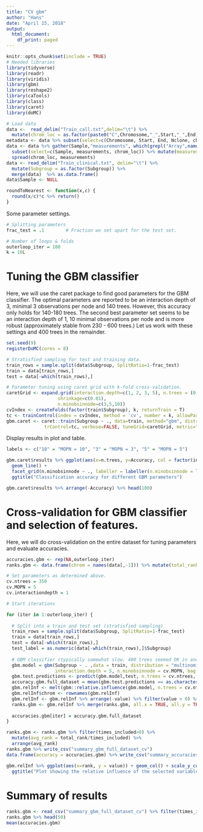```yaml
---
title: "CV gbm"
author: "Hans"
date: "April 15, 2018"
output:
  html_document:
    df_print: paged
---
```


```r
knitr::opts_chunk$set(include = TRUE)
# Needed libraries
library(tidyverse)
library(readr)
library(viridis)
library(gbm)
library(reshape2)
library(caTools)
library(class)
library(caret)
library(doMC)

# Load data
data <-  read_delim("Train_call.txt",delim="\t") %>%
  mutate(chrom_loc = as.factor(paste0("C",Chromosome,"_",Start,"_",End)))
metadata <- data %>% subset(select=c(Chromosome, Start, End, Nclone, chrom_loc))
data <- data %>% gather(Sample,"measurements", which(grepl("Array",names(data)))) %>%
  subset(select=c(Sample, measurements, chrom_loc)) %>% mutate(measurements = as.numeric(measurements)) %>%
  spread(chrom_loc, measurements)
data <- read_delim("Train_clinical.txt", delim="\t") %>%
  mutate(Subgroup = as.factor(Subgroup)) %>%
  merge(data)  %>% as.data.frame()
data$Sample <- NULL

roundToNearest <- function(x,c) {
  round(x/c)*c %>% return()
}
```

Some parameter settings.

```r
# Splitting parameters
frac_test = .1        # Fraction we set apart for the test set.

# Number of loops & folds
outerloop_iter = 100
k = 10L
```

# Tuning the GBM classifier

Here, we will use the caret package to find good parameters for the GBM classifier. The optimal parameters are reported to be an interaction depth of 3, minimal 3 observations per node and 140 trees. However, this accuracy only holds for 140-180 trees. The second best parameter set seems to be an interaction depth of 1, 10 minimal observations per node and is more robust (approximately stable from 230 - 600 trees.) Let us work with these settings and 400 trees in the remainder.

```r
set.seed(9)
registerDoMC(cores = 8)

# Stratisfied sampling for test and training data.
train_rows = sample.split(data$Subgroup, SplitRatio=1-frac_test)
train = data[train_rows,]
test = data[-which(train_rows),]

# Parameter tuning using caret grid with k-fold cross-validation. 
caretGrid <- expand.grid(interaction.depth=c(1, 2, 3, 5), n.trees = (0:70)*10,
                   shrinkage=c(0.01),
                   n.minobsinnode=c(3,5,10))
cvIndex <- createFolds(factor(train$Subgroup), k, returnTrain = T)
tc <- trainControl(index = cvIndex, method = 'cv', number = k, allowParallel = T)
gbm.caret <- caret::train(Subgroup ~ ., data=train, method="gbm", distribution="multinomial", bag.fraction = .75,
              trControl=tc, verbose=FALSE, tuneGrid=caretGrid, metric="Accuracy")  
```

Display results in plot and table.

```r
labels <- c("10" = "MOPN = 10", "3" = "MOPN = 3", "5" = "MOPN = 5")

gbm.caret$results %>% ggplot(aes(x=n.trees, y=Accuracy, col = factor(interaction.depth))) + 
  geom_line() +
  facet_grid(n.minobsinnode ~ ., labeller = labeller(n.minobsinnode = labels)) +
  ggtitle("Classification accuracy for different GBM parameters")

gbm.caret$results %>% arrange(-Accuracy) %>% head(100)
```

# Cross-validation for GBM classifier and selection of features.

Here, we will do cross-validation on the entire dataset for tuning parameters and evaluate accuracies.

```r
accuracies.gbm <- rep(NA,outerloop_iter)
ranks.gbm <- data.frame(chrom = names(data[,-1])) %>% mutate(total_rank = 0, times_included = 0)

# Set parameters as determined above.
cv.ntrees = 350
cv.MOPN = 5
cv.interactiondepth = 1

# Start iterations

for (iter in 1:outerloop_iter) {
  
  # Split into a train and test set (stratisfied sampling)
  train_rows = sample.split(data$Subgroup, SplitRatio=1-frac_test)
  train = data[train_rows,]
  test = data[-which(train_rows),]
  test_label = as.numeric(data[-which(train_rows),]$Subgroup)
  
  # GBM classifier (typically somewhat slow. 400 trees seemed OK in another script.)
  gbm.model = gbm(Subgroup ~ . ,data = train, distribution = "multinomial", n.trees = cv.ntrees, shrinkage = 0.01, 
                  interaction.depth = 5, n.minobsinnode = cv.MOPN, bag.fraction = .75, class.stratify.cv = T, n.cores = 4)
  gbm.test.predictions <- predict(gbm.model,test, n.trees = cv.ntrees, type="response") %>% melt() %>% group_by(Var1) %>% filter(value == max(value)) %>% arrange(Var1) %>% subset(select=c("Var2"))
  accuracy.gbm.full_dataset = mean(gbm.test.predictions == as.character(test$Subgroup))
  gbm.relInf <- melt(gbm::relative.influence(gbm.model, n.trees = cv.ntrees))
  gbm.relInf$chrom <- rownames(gbm.relInf)
  gbm.relInf <- gbm.relInf %>% arrange(-value) %>% filter(value > 0) %>% mutate(rank = row_number())
  ranks.gbm <- gbm.relInf %>% merge(ranks.gbm, all.x = TRUE, all.y = TRUE) %>% mutate(total_rank = ifelse(is.na(rank), total_rank, total_rank + rank), times_included = ifelse(is.na(rank),times_included, times_included + 1)) %>% subset(select=c("chrom", "total_rank", "times_included"))
  
  accuracies.gbm[iter] = accuracy.gbm.full_dataset
}

ranks.gbm <- ranks.gbm %>% filter(times_included>0) %>%
  mutate(avg_rank = total_rank/times_included) %>%
  arrange(avg_rank) 
ranks.gbm %>% write_csv("summary_gbm_full_dataset_cv")
data.frame(accuracy = accuracies.gbm) %>% write_csv("summary_accuracies_cv")

gbm.relInf %>% ggplot(aes(x=rank, y = value)) + geom_col() + scale_y_continuous(limits = c(0,50)) + 
  ggtitle("Plot showing the relative influence of the selected variables")
```

# Summary of results

```r
ranks.gbm <- read_csv("summary_gbm_full_dataset_cv") %>% filter(times_included > 10) %>% arrange(avg_rank)
ranks.gbm %>% head(50)
mean(accuracies.gbm)
```